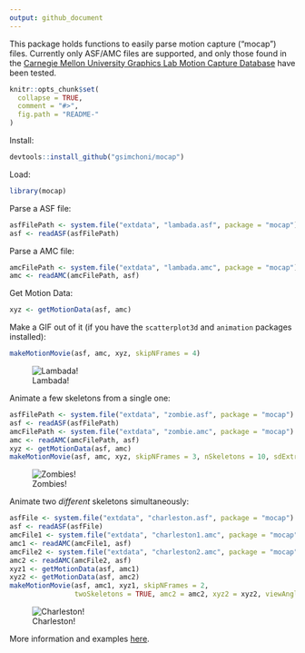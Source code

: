 ```yaml
---
output: github_document
---
```


<!-- README.md is generated from README.Rmd. Please edit that file -->

This package holds functions to easily parse motion capture ("mocap") files. Currently only ASF/AMC files are supported, and only those found in the [Carnegie Mellon University Graphics Lab Motion Capture Database](http://mocap.cs.cmu.edu/) have been tested.

```r
knitr::opts_chunk$set(
  collapse = TRUE,
  comment = "#>",
  fig.path = "README-"
)
```

Install:
```r
devtools::install_github("gsimchoni/mocap")
```

Load:
```r
library(mocap)
```

Parse a ASF file:
```r
asfFilePath <- system.file("extdata", "lambada.asf", package = "mocap")
asf <- readASF(asfFilePath)
```

Parse a AMC file:
```r
amcFilePath <- system.file("extdata", "lambada.amc", package = "mocap")
amc <- readAMC(amcFilePath, asf)
```

Get Motion Data:
```r
xyz <- getMotionData(asf, amc)
```

Make a GIF out of it (if you have the `scatterplot3d` and `animation` packages installed):
```r
makeMotionMovie(asf, amc, xyz, skipNFrames = 4)
```

![Lambada!](lambada.gif)


Animate a few skeletons from a single one:
```r
asfFilePath <- system.file("extdata", "zombie.asf", package = "mocap")
asf <- readASF(asfFilePath)
amcFilePath <- system.file("extdata", "zombie.amc", package = "mocap")
amc <- readAMC(amcFilePath, asf)
xyz <- getMotionData(asf, amc)
makeMotionMovie(asf, amc, xyz, skipNFrames = 3, nSkeletons = 10, sdExtraSkeleton = 100)
```

![Zombies!](zombies.gif)

Animate two *different* skeletons simultaneously:
```r
asfFile <- system.file("extdata", "charleston.asf", package = "mocap")
asf <- readASF(asfFile)
amcFile1 <- system.file("extdata", "charleston1.amc", package = "mocap")
amc1 <- readAMC(amcFile1, asf)
amcFile2 <- system.file("extdata", "charleston2.amc", package = "mocap")
amc2 <- readAMC(amcFile2, asf)
xyz1 <- getMotionData(asf, amc1)
xyz2 <- getMotionData(asf, amc2)
makeMotionMovie(asf, amc1, xyz1, skipNFrames = 2,
                twoSkeletons = TRUE, amc2 = amc2, xyz2 = xyz2, viewAngle = 20)
```

![Charleston!](charleston.gif)

More information and examples [here](http://giorasimchoni.com).